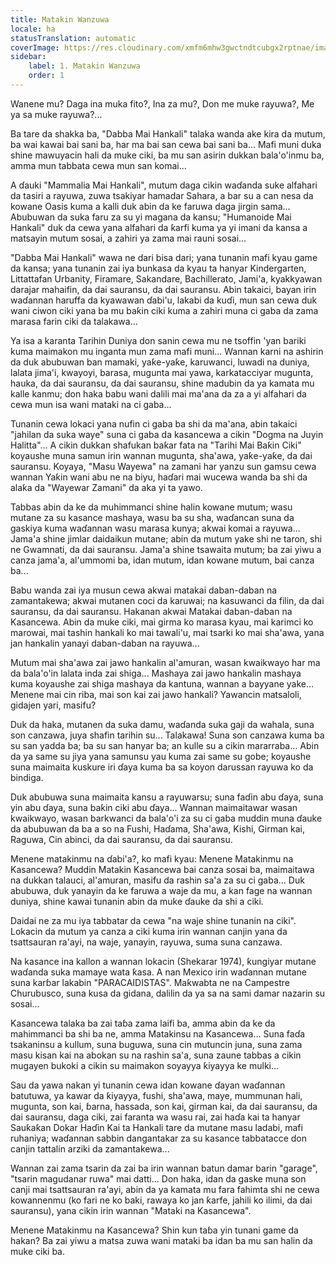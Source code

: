 ```yaml
---
title: Matakin Wanzuwa
locale: ha
statusTranslation: automatic
coverImage: https://res.cloudinary.com/xmfm6mhw3gwctndtcubgx2rptnae/image/upload/v1740468922/small_cover_tratado_de_psicologia_revolucionaria_a4c0dca4e0.webp
sidebar:
    label: 1. Matakin Wanzuwa
    order: 1
---
```

Wanene mu? Daga ina muka fito?, Ina za mu?, Don me muke rayuwa?, Me ya sa muke rayuwa?...

Ba tare da shakka ba, "Dabba Mai Hankali" talaka wanda ake kira da mutum, ba wai kawai bai sani ba, har ma bai san cewa bai sani ba... Mafi muni duka shine mawuyacin hali da muke ciki, ba mu san asirin dukkan bala'o'inmu ba, amma mun tabbata cewa mun san komai...

A ɗauki "Mammalia Mai Hankali", mutum daga cikin waɗanda suke alfahari da tasiri a rayuwa, zuwa tsakiyar hamadar Sahara, a bar su a can nesa da kowane Oasis kuma a kalli duk abin da ke faruwa daga jirgin sama... Abubuwan da suka faru za su yi magana da kansu; "Humanoide Mai Hankali" duk da cewa yana alfahari da ƙarfi kuma ya yi imani da kansa a matsayin mutum sosai, a zahiri ya zama mai rauni sosai...

"Dabba Mai Hankali" wawa ne dari bisa dari; yana tunanin mafi kyau game da kansa; yana tunanin zai iya bunkasa da kyau ta hanyar Kindergarten, Littattafan Urbanity, Firamare, Sakandare, Bachillerato, Jami'a, kyakkyawan darajar mahaifin, da dai sauransu, da dai sauransu. Abin takaici, bayan irin waɗannan haruffa da kyawawan ɗabi'u, lakabi da kuɗi, mun san cewa duk wani ciwon ciki yana ba mu baƙin ciki kuma a zahiri muna ci gaba da zama marasa farin ciki da talakawa...

Ya isa a karanta Tarihin Duniya don sanin cewa mu ne tsoffin 'yan bariki kuma maimakon mu inganta mun zama mafi muni... Wannan karni na ashirin da duk abubuwan ban mamaki, yaƙe-yaƙe, karuwanci, luwadi na duniya, lalata jima'i, kwayoyi, barasa, mugunta mai yawa, karkatacciyar mugunta, hauka, da dai sauransu, da dai sauransu, shine madubin da ya kamata mu kalle kanmu; don haka babu wani dalili mai ma'ana da za a yi alfahari da cewa mun isa wani mataki na ci gaba...

Tunanin cewa lokaci yana nufin ci gaba ba shi da ma'ana, abin takaici "jahilan da suka waye" suna ci gaba da kasancewa a cikin "Dogma na Juyin Halitta"... A cikin dukkan shafukan baƙar fata na "Tarihi Mai Baƙin Ciki" koyaushe muna samun irin wannan mugunta, sha'awa, yaƙe-yaƙe, da dai sauransu. Koyaya, "Masu Wayewa" na zamani har yanzu sun gamsu cewa wannan Yaƙin wani abu ne na biyu, haɗari mai wucewa wanda ba shi da alaƙa da "Wayewar Zamani" da aka yi ta yawo.

Tabbas abin da ke da muhimmanci shine halin kowane mutum; wasu mutane za su kasance mashaya, wasu ba su sha, waɗancan suna da gaskiya kuma waɗannan wasu marasa kunya; akwai komai a rayuwa... Jama'a shine jimlar daidaikun mutane; abin da mutum yake shi ne taron, shi ne Gwamnati, da dai sauransu. Jama'a shine tsawaita mutum; ba zai yiwu a canza jama'a, al'ummomi ba, idan mutum, idan kowane mutum, bai canza ba...

Babu wanda zai iya musun cewa akwai matakai daban-daban na zamantakewa; akwai mutanen coci da karuwai; na kasuwanci da filin, da dai sauransu, da dai sauransu. Hakanan akwai Matakai daban-daban na Kasancewa. Abin da muke ciki, mai girma ko marasa kyau, mai karimci ko marowai, mai tashin hankali ko mai tawali'u, mai tsarki ko mai sha'awa, yana jan hankalin yanayi daban-daban na rayuwa...

Mutum mai sha'awa zai jawo hankalin al'amuran, wasan kwaikwayo har ma da bala'o'in lalata inda zai shiga... Mashaya zai jawo hankalin mashaya kuma koyaushe zai shiga mashaya da kantuna, wannan a bayyane yake... Menene mai cin riba, mai son kai zai jawo hankali? Yawancin matsaloli, gidajen yari, masifu?

Duk da haka, mutanen da suka damu, waɗanda suka gaji da wahala, suna son canzawa, juya shafin tarihin su... Talakawa! Suna son canzawa kuma ba su san yadda ba; ba su san hanyar ba; an kulle su a cikin mararraba... Abin da ya same su jiya yana samunsu yau kuma zai same su gobe; koyaushe suna maimaita kuskure iri ɗaya kuma ba sa koyon darussan rayuwa ko da bindiga.

Duk abubuwa suna maimaita kansu a rayuwarsu; suna faɗin abu ɗaya, suna yin abu ɗaya, suna baƙin ciki abu ɗaya... Wannan maimaitawar wasan kwaikwayo, wasan barkwanci da bala'o'i za su ci gaba muddin muna ɗauke da abubuwan da ba a so na Fushi, Haɗama, Sha'awa, Kishi, Girman kai, Raguwa, Cin abinci, da dai sauransu, da dai sauransu.

Menene matakinmu na ɗabi'a?, ko mafi kyau: Menene Matakinmu na Kasancewa? Muddin Matakin Kasancewa bai canza sosai ba, maimaitawa na dukkan talauci, al'amuran, masifu da rashin sa'a za su ci gaba... Duk abubuwa, duk yanayin da ke faruwa a waje da mu, a kan fage na wannan duniya, shine kawai tunanin abin da muke ɗauke da shi a ciki.

Daidai ne za mu iya tabbatar da cewa "na waje shine tunanin na ciki". Lokacin da mutum ya canza a ciki kuma irin wannan canjin yana da tsattsauran ra'ayi, na waje, yanayin, rayuwa, suma suna canzawa.

Na kasance ina kallon a wannan lokacin (Shekarar 1974), ƙungiyar mutane waɗanda suka mamaye wata ƙasa. A nan Mexico irin waɗannan mutane suna karɓar lakabin "PARACAIDISTAS". Maƙwabta ne na Campestre Churubusco, suna kusa da gidana, dalilin da ya sa na sami damar nazarin su sosai...

Kasancewa talaka ba zai taɓa zama laifi ba, amma abin da ke da mahimmanci ba shi ba ne, amma Matakinsu na Kasancewa... Suna faɗa tsakaninsu a kullum, suna buguwa, suna cin mutuncin juna, suna zama masu kisan kai na abokan su na rashin sa'a, suna zaune tabbas a cikin mugayen bukoki a cikin su maimakon soyayya ƙiyayya ke mulki...

Sau da yawa nakan yi tunanin cewa idan kowane ɗayan waɗannan batutuwa, ya kawar da ƙiyayya, fushi, sha'awa, maye, mummunan hali, mugunta, son kai, ɓarna, hassada, son kai, girman kai, da dai sauransu, da dai sauransu, daga ciki, zai faranta wa wasu rai, zai haɗa kai ta hanyar Sauƙaƙan Dokar Haɗin Kai ta Hankali tare da mutane masu ladabi, mafi ruhaniya; waɗannan sabbin dangantakar za su kasance tabbatacce don canjin tattalin arziki da zamantakewa...

Wannan zai zama tsarin da zai ba irin wannan batun damar barin "garage", "tsarin magudanar ruwa" mai datti... Don haka, idan da gaske muna son canji mai tsattsauran ra'ayi, abin da ya kamata mu fara fahimta shi ne cewa kowannenmu (ko fari ne ko baki, rawaya ko jan ƙarfe, jahili ko ilimi, da dai sauransu), yana cikin irin wannan "Mataki na Kasancewa".

Menene Matakinmu na Kasancewa? Shin kun taɓa yin tunani game da hakan? Ba zai yiwu a matsa zuwa wani mataki ba idan ba mu san halin da muke ciki ba.

